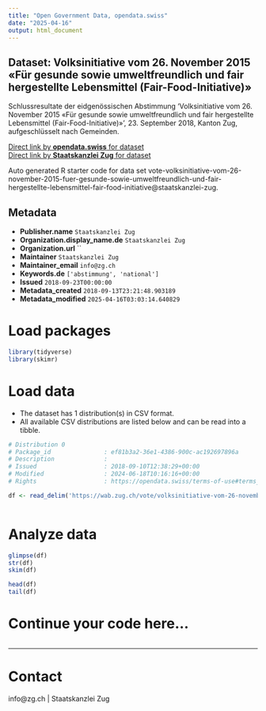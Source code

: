 ```yaml
---
title: "Open Government Data, opendata.swiss"
date: "2025-04-16"
output: html_document
---
```


## Dataset: Volksinitiative vom 26. November 2015 «Für gesunde sowie umweltfreundlich und fair hergestellte Lebensmittel (Fair-Food-Initiative)»

Schlussresultate der eidgenössischen Abstimmung 'Volksinitiative vom 26. November 2015 «Für gesunde sowie umweltfreundlich und fair hergestellte Lebensmittel (Fair-Food-Initiative)»', 23. September 2018, Kanton Zug, aufgeschlüsselt nach Gemeinden.

[Direct link by **opendata.swiss** for dataset](https://opendata.swiss/de/dataset/volksinitiative-vom-26-november-2015-fur-gesunde-sowie-umweltfreundlich-und-fair-hergestellte-l)<br>
[Direct link by **Staatskanzlei Zug** for dataset](https://wab.zug.ch/vote/volksinitiative-vom-26-november-2015-fuer-gesunde-sowie-umweltfreundlich-und-fair-hergestellte-lebensmittel-fair-food-initiative/data)

Auto generated R starter code for data set vote-volksinitiative-vom-26-november-2015-fuer-gesunde-sowie-umweltfreundlich-und-fair-hergestellte-lebensmittel-fair-food-initiative@staatskanzlei-zug.

## Metadata

- **Publisher.name** `Staatskanzlei Zug`
- **Organization.display_name.de** `Staatskanzlei Zug`
- **Organization.url** ``
- **Maintainer** `Staatskanzlei Zug`
- **Maintainer_email** `info@zg.ch`
- **Keywords.de** `['abstimmung', 'national']`
- **Issued** `2018-09-23T00:00:00`
- **Metadata_created** `2018-09-13T23:21:48.903189`
- **Metadata_modified** `2025-04-16T03:03:14.640829`


# Load packages

```r

library(tidyverse)
library(skimr)

```

# Load data

-   The dataset has 1 distribution(s) in CSV format.
-   All available CSV distributions are listed below and can be read into a tibble.

```r

# Distribution 0
# Package_id               : ef81b3a2-36e1-4386-900c-ac192697896a
# Description              : 
# Issued                   : 2018-09-10T12:38:29+00:00
# Modified                 : 2024-06-18T10:16:16+00:00
# Rights                   : https://opendata.swiss/terms-of-use#terms_by

df <- read_delim('https://wab.zug.ch/vote/volksinitiative-vom-26-november-2015-fuer-gesunde-sowie-umweltfreundlich-und-fair-hergestellte-lebensmittel-fair-food-initiative/data-csv')



```

# Analyze data

```r

glimpse(df)
str(df)
skim(df)

head(df)
tail(df)

```

# Continue your code here...

```r

```

------------------------------------------------------------------------

# Contact

info@zg.ch | Staatskanzlei Zug
